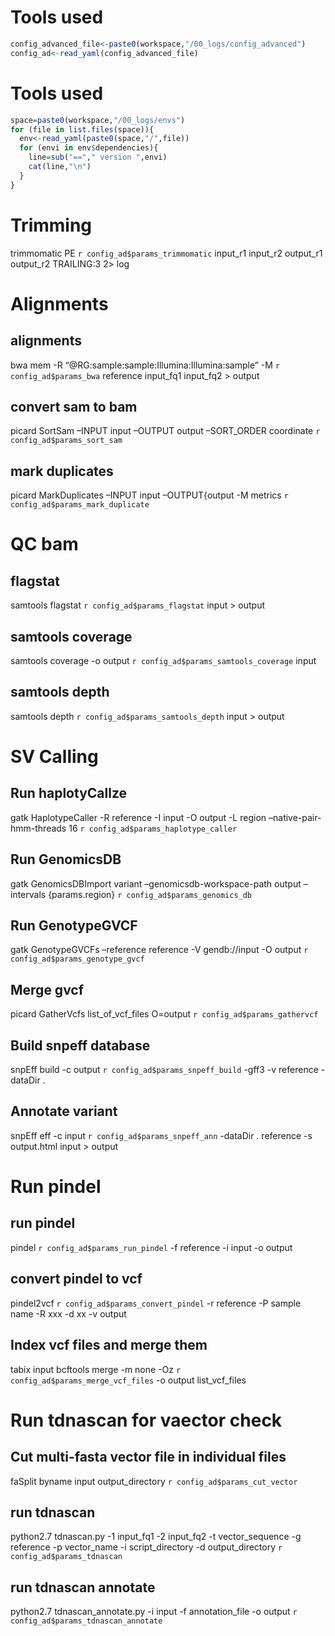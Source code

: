 # Tools used

```r

config_advanced_file<-paste0(workspace,"/00_logs/config_advanced")
config_ad<-read_yaml(config_advanced_file)
```
# Tools used

```r
space=paste0(workspace,"/00_logs/envs")
for (file in list.files(space)){
  env<-read_yaml(paste0(space,"/",file))
  for (envi in env$dependencies){
    line=sub("=="," version ",envi)
    cat(line,"\n")
  }
}
```

# Trimming
trimmomatic PE `r config_ad$params_trimmomatic ` input_r1 input_r2 output_r1 output_r2 TRAILING:3 2> log

# Alignments

## alignments
bwa mem -R "@RG\tID:sample\tSM:sample\tLB:Illumina\tPL:Illumina\tPU:sample" -M `r config_ad$params_bwa` reference input_fq1 input_fq2 > output

## convert sam to bam
picard SortSam --INPUT input --OUTPUT output --SORT_ORDER coordinate `r config_ad$params_sort_sam`

## mark duplicates
picard MarkDuplicates --INPUT input --OUTPUT{output -M metrics `r config_ad$params_mark_duplicate`

# QC bam

## flagstat
samtools flagstat `r config_ad$params_flagstat ` input > output

## samtools coverage
samtools coverage -o output `r config_ad$params_samtools_coverage ` input

## samtools depth
samtools depth `r config_ad$params_samtools_depth`  input > output

# SV Calling

## Run haplotyCallze
gatk HaplotypeCaller -R reference -I input -O output -L region --native-pair-hmm-threads 16 `r config_ad$params_haplotype_caller`

## Run GenomicsDB
gatk GenomicsDBImport variant --genomicsdb-workspace-path output --intervals {params.region} `r config_ad$params_genomics_db`

## Run GenotypeGVCF
gatk GenotypeGVCFs --reference reference -V gendb://input -O output `r config_ad$params_genotype_gvcf`

## Merge gvcf
picard GatherVcfs list_of_vcf_files O=output `r config_ad$params_gathervcf`

## Build snpeff database
snpEff build -c output `r config_ad$params_snpeff_build` -gff3 -v reference -dataDir .

## Annotate variant
snpEff eff -c input `r config_ad$params_snpeff_ann` -dataDir . reference -s output.html input > output

# Run pindel
## run pindel
pindel `r config_ad$params_run_pindel`  -f reference -i input -o output

## convert pindel to vcf
pindel2vcf `r config_ad$params_convert_pindel` -r reference -P sample name -R xxx -d xx -v output

## Index vcf files and merge them
tabix input
bcftools merge -m none -Oz `r config_ad$params_merge_vcf_files` -o output list_vcf_files

# Run tdnascan for vaector check

## Cut multi-fasta vector file in individual files
faSplit byname input output_directory `r config_ad$params_cut_vector`

## run tdnascan
python2.7 tdnascan.py -1 input_fq1 -2 input_fq2 -t vector_sequence -g reference -p vector_name -i script_directory -d output_directory `r config_ad$params_tdnascan`

## run tdnascan annotate
python2.7 tdnascan_annotate.py -i input -f annotation_file -o output `r config_ad$params_tdnascan_annotate`
